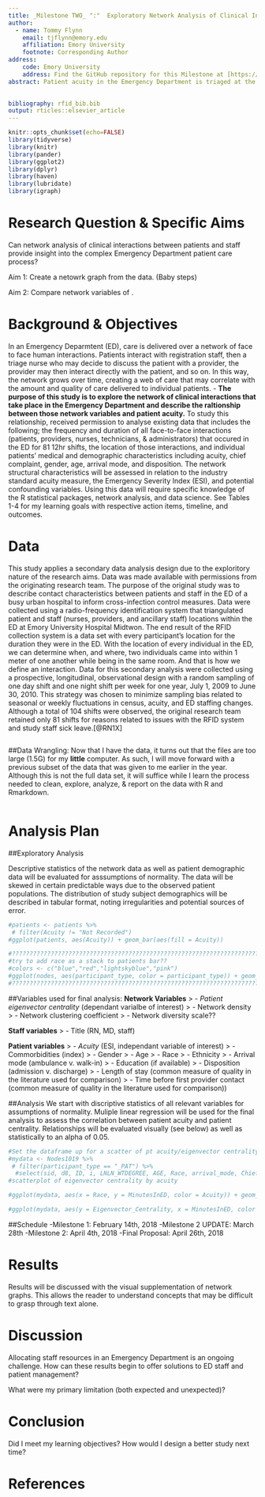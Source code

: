 ```yaml
---
title: _Milestone TWO_ ":"  Exploratory Network Analysis of Clinical Interactions in the ED
author:  
  - name: Tommy Flynn
    email: tjflynn@emory.edu
    affiliation: Emory University
    footnote: Corresponding Author
address:
    code: Emory University
    address: Find the GitHub repository for this Milestone at [https://github.com/tommyflynn/Flynn_N741_Project/tree/master/Flynn_Project](https://github.com/tommyflynn/Flynn_N741_Project/tree/master/Flynn_Project)
abstract: Patient acuity in the Emergency Department is triaged at the beginning of the care process using the Emergency Severity Index (ESI). Although the ESI is widely used and accepted as a validated predictor of ED resource consumption, its predictive power has limitations that can negatively impact patient flow and safety. An objective measurement of individual resource consumption, that passively observes and calulates relative patient needs, would allow nurses and administrators to make better decisions with staffing and patient assignemnts. This study proposes an approach to continuous passive patient acuity monitoring using radio-frequency identifaction (RFID) technology and network analysis algorithms to define and potentially predict changes in patient acuity. The first step in this process is to determine how acuity, as it is currently measured, correlates to the network position of patients in the clinical interaction network. A strong correlation between network position and acuity is expected, and a change in network position is presumed to reflect a change in patient condition. 
  

bibliography: rfid_bib.bib
output: rticles::elsevier_article
---
```

```r
knitr::opts_chunk$set(echo=FALSE)
library(tidyverse)
library(knitr)
library(pander)
library(ggplot2)
library(dplyr)
library(haven)
library(lubridate)
library(igraph)
```

Research Question & Specific Aims
=================================
Can network analysis of clinical interactions between patients and staff provide insight into the complex Emergency Department patient care process? 

Aim 1: Create a netowrk graph from the data. (Baby steps)

Aim 2: Compare network variables of .

Background & Objectives
=======================

In an Emergency Deparmtent (ED), care is delivered over a network of face to face human interactions. Patients interact with registration staff, then a triage nurse who may decide to discuss the patient with a provider, the provider may then interact directly with the patient, and so on. In this way, the network grows over time, creating a web of care that may correlate with the amount and quality of care delivered to individual patients. 
- __The purpose of this study is to explore the network of clinical interactions that take place in the Emergency Department and describe the raltionship between those network variables and patient acuity.__ To study this relationship, received permission to analyse existing data that includes the following; the frequency and duration of all face-to-face interactions (patients, providers, nurses, technicians, & administrators) that occured in the ED for 81 12hr shifts, the location of those interactions, and individual patients' medical and demographic characteristics including acuity, chief complaint, gender, age, arrival mode, and disposition. The network structural characteristics will be assessed in relation to the industry standard acuity measure, the Emergency Severity Index (ESI), and potential confounding variables. Using this data will require specific knowledge of the R statistical packages, network analysis, and data science. See Tables 1-4 for my learning goals with respective action items, timeline, and outcomes. 

Data
====
This study applies a secondary data analysis design due to the exploritory nature of the research aims. Data was made available with permissions from the originating research team. The purpose of the original study was to describe contact characteristics between patients and staff in the ED of a busy urban hospital to inform cross-infection control measures. Data were collected using a radio-frequency identification system that triangulated patient and staff (nurses, providers, and ancillary staff) locations within the ED at Emory University Hospital Midtwon. The end result of the RFID collection system is a data set with every participant's location for the duration they were in the ED. With the location of every individual in the ED, we can determine when, and where, two individuals came into within 1 meter of one another while being in the same room. And that is how we define an interaction. Data for this secondary analysis were collected using a prospective, longitudinal, observational design with a random sampling of one day shift and one night shift per week for one year, July 1, 2009 to June 30, 2010. This strategy was chosen to minimize sampling bias related to seasonal or weekly fluctuations in census, acuity, and ED staffing changes. Although a total of 104 shifts were observed, the original research team retained only 81 shifts for reasons related to issues with the RFID system and study staff sick leave.[@RN1X] 
```r

```
##Data Wrangling:
Now that I have the data, it turns out that the files are too large (1.5G) for my __little__ computer. As such, I will move forward with a previous subset of the data that was given to me earlier in the year. Although this is not the full data set, it will suffice while I learn the process needed to clean, explore, analyze, & report on the data with R and Rmarkdown.  
```r

```

Analysis Plan
=============

##Exploratory Analysis

Descriptive statistics of the network data as well as patient demographic data will be evaluated for asssumptions of normality. The data will be skewed in certain predictable ways due to the observed patient populations. The distribution of study subject demographics will be described in tabular format, noting irregularities and potential sources of error.
```r
#patients <- patients %>%
 # filter(Acuity != "Not Recorded")
#ggplot(patients, aes(Acuity)) + geom_bar(aes(fill = Acuity))
```


```r
#???????????????????????????????????????????????????????????????????????????????????????????????????
#try to add race as a stack to patients bar??
#colors <- c("blue","red","lightskyblue","pink")
#ggplot(nodes, aes(participant_type, color = participant_type)) + geom_bar(aes(fill = colors)) + scale_fill_identity("Color legend", guide = "participant_type", labels = c("Patient","RN","MD","Staff")) + scale_color_identity("Color legend", guide = "participant_type", labels = c("Patient","RN","MD","Staff")) + labs(title = "Participant Type Distribution", x = "Participant Type", y = "Count") + sec_axis(race?)
#???????????????????????????????????????????????????????????????????????????????????????????????????
```

##Variables used for final analysis:
__Network Variables__
>  - *Patient eigenvector centrality* (dependant varialbe of interest)
>  - Network density
>  - Network clustering coefficient
>  - Network diversity scale??

__Staff variables__
>  - Title (RN, MD, staff)

__Patient variables__
>  - *Acuity* (ESI, independant variable of interest)
>  - Commorbidities (index)
>  - Gender
>  - Age
>  - Race
>  - Ethnicity
>  - Arrival mode (ambulance v. walk-in)
>  - Education (if available)
>  - Disposition (admission v. discharge)
>  - Length of stay (common measure of quality in the literature used for comparison)
>  - Time before first provider contact (common measure of quality in the literature used for comparison))
  
##Analysis
We start with discriptive statistics of all relevant variables for assumptions of normality. 
Muliple linear regression will be used for the final analysis to assess the correlation between patient acuity and patient centrality. Relationships will be evaluated visually (see below) as well as statistically to an alpha of 0.05.
```r
#Set the dataframe up for a scatter of pt acuity/eigenvector centrality
#mydata <- Nodes1019 %>% 
 # filter(participant_type == "_PAT") %>% 
  #select(sid, d8, ID, i, LNLN_WTDEGREE, AGE, Race, arrival_mode, Chief_Complaint, ED_Disposition, Arr_Mode, Sex, MinutesInED, Acuity, acuitycat, BLACKyn, wdegree, Eigenvector_Centrality, Betweenness_Centrality, degree, degree_ps, RELATIVE_DEGREE, Authority)
#scatterplot of eigenvector centrality by acuity

#ggplot(mydata, aes(x = Race, y = MinutesInED, color = Acuity)) + geom_boxplot() + labs(title = "Boxplot of Minutes in the ED by Race, grouped by Acuity", x = "Race", y = "Minutes in ED")
```

```r
#ggplot(mydata, aes(y = Eigenvector_Centrality, x = MinutesInED, color = Acuity)) + geom_point() + #labs(title = "Boxplot Play", x = "Acuity", y = "Minutes")
```
##Schedule
-Milestone 1: February 14th, 2018
-Milestone 2 UPDATE: March 28th
-Milestone 2: April 4th, 2018
-Final Proposal: April 26th, 2018

Results
=======
Results will be discussed with the visual supplementation of network graphs. This allows the reader to understand concepts that may be difficult to grasp through text alone. 



Discussion
==========
Allocating staff resources in an Emergency Department is an ongoing challenge. How can these results begin to offer solutions to ED staff and patient management? 

What were my primary limitation (both expected and unexpected)?



Conclusion
==========
Did I meet my learning objectives? How would I design a better study next time? 


References {#references.unnumbered} 
==========




